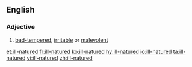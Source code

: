 ==English==

===Adjective===
{{en-adj}}
# [[bad-tempered]], [[irritable]] or [[malevolent]]

[[et:ill-natured]]
[[fr:ill-natured]]
[[ko:ill-natured]]
[[hy:ill-natured]]
[[io:ill-natured]]
[[ta:ill-natured]]
[[vi:ill-natured]]
[[zh:ill-natured]]